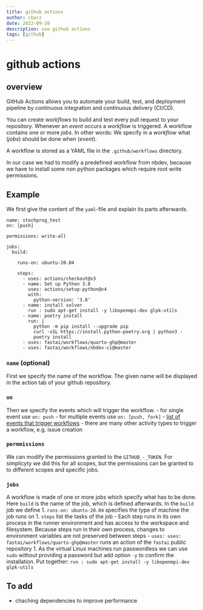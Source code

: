```yaml
---
title: github actions
author: cbarz
date: 2022-09-28
description: use github actions
tags: [github]
---
```


# github actions

## overview

GitHub Actions allows you to automate your build, test, and deployment pipeline by continuous integration and continuous delivery (CI/CD).

You can create *workflows* to build and test every pull request to your repository. Whenever an *event* occurs a *workflow* is triggered. A workflow contains one or more *jobs*. In other words: We specify in a *workflow* what (*jobs*) should be done when (*event*).

A workflow is stored as a YAML file in the `.github/workflows` directory.


In our case we had to modify a predefined workflow from nbdev, because we have to install some non python packages which require root write permissions.



## Example

We first give the content of the `yaml`-file and explain its parts afterwards.

```
name: stochprog_test
on: [push]

permissions: write-all

jobs:
  build:

    runs-on: ubuntu-20.04

    steps:
      - uses: actions/checkout@v3
      - name: Set up Python 3.8
        uses: actions/setup-python@v4
        with:
          python-version: '3.8'
      - name: install solver
        run : sudo apt-get install -y libopenmpi-dev glpk-utils
      - name: poetry install
        run: |
          python -m pip install --upgrade pip
          curl -sSL https://install.python-poetry.org | python3 -
          poetry install
      - uses: fastai/workflows/quarto-ghp@master
      - uses: fastai/workflows/nbdev-ci@master
```

### `name` (optional)

First we specify the name of the workflow. The given name will be displayed in the action tab of your github repository.

### `on`

Then we specify the events which will trigger the workflow.
- for single event use `on: push`
- for multiple events use `on: [push, fork]`
- [list of events that trigger workflows](https://docs.github.com/en/articles/events-that-trigger-workflows)
- there are many other activity types to trigger a workflow, e.g. issue creation

### `permmissions`

We can modify the permissions granted to the `GITHUB_-_TOKEN`.
For simplicyty we did this for all scopes, but the permissions can be granted to to different scopes and specific jobs.

### `jobs`

A workflow is made of one or more jobs which specify what has to be done. Here `build` is the name of the job, which is defined afterwards. In the `build` job we define
1. `runs-on: ubuntu-20.04` specifies the type of machine the job runs on
1. `steps` list the tasks of the job
    - Each step runs in its own process in the runner environment and has access to the workspace and filesystem. Because steps run in their own process, changes to environment variables are not preserved between steps
    - `uses: uses: fastai/workflows/quarto-ghp@master` runs an action of the `fastai` public repository
1. As the virtual Linux machines run passwordless we can use `sudo` without providing a password but add option `-y` to confirm the installation. Put together: `run : sudo apt-get install -y libopenmpi-dev glpk-utils`


## To add

- chaching dependencies to improve performance
